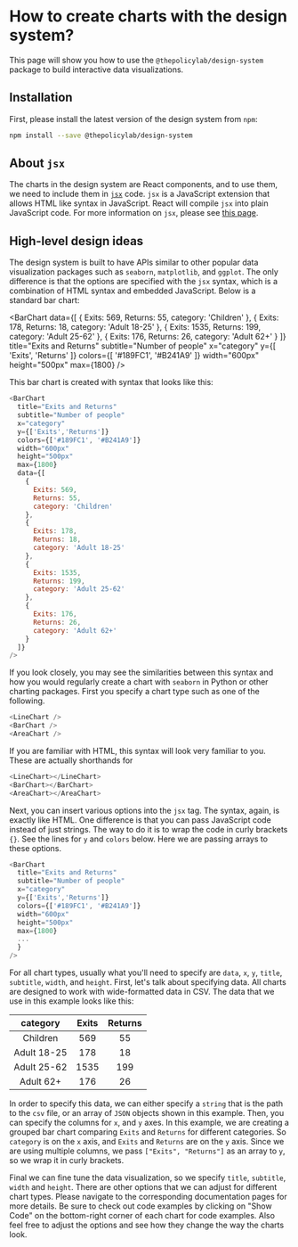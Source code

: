 
<Meta title="Intro/Creating Charts" />

# How to create charts with the design system?

This page will show you how to use the `@thepolicylab/design-system` package to build interactive data visualizations.

## Installation

First, please install the latest version of the design system from `npm`:

```bash
npm install --save @thepolicylab/design-system
```

## About `jsx`

The charts in the design system are React components, and to use them, we need to include them in [`jsx`](https://reactjs.org/docs/introducing-jsx.html) code. `jsx` is a JavaScript extension that allows HTML like syntax in JavaScript. React will compile `jsx` into plain JavaScript code. For more information on `jsx`, please see [this page](https://reactjs.org/docs/introducing-jsx.html).

## High-level design ideas

The design system is built to have APIs similar to other popular data visualization packages such as `seaborn`, `matplotlib`, and `ggplot`. The only difference is that the options are specified with the `jsx` syntax, which is a combination of HTML syntax and embedded JavaScript. Below is a standard bar chart:

<BarChart
  data={[
    {
      Exits: 569,
      Returns: 55,
      category: 'Children'
    },
    {
      Exits: 178,
      Returns: 18,
      category: 'Adult 18-25'
    },
    {
      Exits: 1535,
      Returns: 199,
      category: 'Adult 25-62'
    },
    {
      Exits: 176,
      Returns: 26,
      category: 'Adult 62+'
    }
  ]}
  title="Exits and Returns"
  subtitle="Number of people"
  x="category"
  y={[
    'Exits',
    'Returns'
  ]}
  colors={[
    '#189FC1',
    '#B241A9'
  ]}
  width="600px"
  height="500px"
  max={1800}
/>

This bar chart is created with syntax that looks like this:

```javascript
<BarChart
  title="Exits and Returns"
  subtitle="Number of people"
  x="category"
  y={['Exits','Returns']}
  colors={['#189FC1', '#B241A9']}
  width="600px"
  height="500px"
  max={1800}
  data={[
    {
      Exits: 569,
      Returns: 55,
      category: 'Children'
    },
    {
      Exits: 178,
      Returns: 18,
      category: 'Adult 18-25'
    },
    {
      Exits: 1535,
      Returns: 199,
      category: 'Adult 25-62'
    },
    {
      Exits: 176,
      Returns: 26,
      category: 'Adult 62+'
    }
  ]}
/>
```

If you look closely, you may see the similarities between this syntax and how you would regularly create a chart with `seaborn` in Python or other charting packages. First you specify a chart type such as one of the following.

```javascript
<LineChart />
<BarChart />
<AreaChart />
```

If you are familiar with HTML, this syntax will look very familiar to you. These are actually shorthands for

```javascript
<LineChart></LineChart>
<BarChart></BarChart>
<AreaChart></AreaChart>
```

Next, you can insert various options into the `jsx` tag. The syntax, again, is exactly like HTML. One difference is that you can pass JavaScript code instead of just strings. The way to do it is to wrap the code in curly brackets `{}`. See the lines for `y` and `colors` below. Here we are passing arrays to these options.

```javascript
<BarChart
  title="Exits and Returns"
  subtitle="Number of people"
  x="category"
  y={['Exits','Returns']}
  colors={['#189FC1', '#B241A9']}
  width="600px"
  height="500px"
  max={1800}
  ...
  }
/>
```

For all chart types, usually what you'll need to specify are `data`, `x`, `y`, `title`, `subtitle`, `width`, and `height`. First, let's talk about specifying data. All charts are designed to work with wide-formatted data in CSV. The data that we use in this example looks like this:

|   category  | Exits | Returns |
|:-----------:|:-----:|:-------:|
|   Children  |  569  |    55   |
| Adult 18-25 |  178  |    18   |
| Adult 25-62 |  1535 |   199   |
|  Adult 62+  |  176  |    26   |

In order to specify this data, we can either specify a `string` that is the path to the `csv` file, or an array of `JSON` objects shown in this example. Then, you can specify the columns for `x`, and `y` axes. In this example, we are creating a grouped bar chart comparing `Exits` and `Returns` for different categories. So `category` is on the `x` axis, and `Exits` and `Returns` are on the `y` axis. Since we are using multiple columns, we pass `["Exits", "Returns"]` as an array to `y`, so we wrap it in curly brackets.

Final we can fine tune the data visualization, so we specify `title`, `subtitle`, `width` and `height`. There are other options that we can adjust for different chart types. Please navigate to the corresponding documentation pages for more details. Be sure to check out code examples by clicking on "Show Code" on the bottom-right corner of each chart for code examples. Also feel free to adjust the options and see how they change the way the charts look.